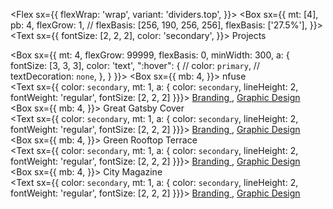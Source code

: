 
<!-- figure out how to import item tags -->

<Flex
  sx={{
    flexWrap: 'wrap',
    variant: 'dividers.top',
  }}>
  <Box
    sx={{
      mt: [4],
      pb: 4,
      flexGrow: 1,
      // flexBasis: [256, 190, 256, 256],
      flexBasis: ['27.5%'],
    }}>
    <Text
      sx={{
        fontSize: [2, 2, 2],
        color: 'secondary',
      }}>
      Projects
    </Text>
  </Box>
  
  <Box
    sx={{
      mt: 4,
      flexGrow: 99999,
      flexBasis: 0,
      minWidth: 300,
      a: {
        fontSize: [3, 3, 3],
        color: 'text',
        ":hover": {
          // color: `primary`,
          // textDecoration: `none`,
        },
      }
      }}>
      <Box sx={{
        mb: 4,
        }}>
        <Link variant="medium" href="/projects/nfuse">nfuse</Link>
        <br />
        <Text sx={{ color: `secondary`, mt: 1, a: { color: `secondary`, lineHeight: 2, fontWeight: 'regular', fontSize: [2, 2, 2] }}}>
          <a
            href='/tags/branding'>
            Branding
          </a>
          <a>, </a>
          <a
            href='/tags/branding'>
            Graphic Design
          </a>
        </Text>  
      </Box>
      <Box sx={{
        mb: 4,
        }}>
        <Link variant="medium" href="/projects/nfuse">Great Gatsby Cover</Link>
        <br />
        <Text sx={{ color: `secondary`, mt: 1, a: { color: `secondary`, lineHeight: 2, fontWeight: 'regular', fontSize: [2, 2, 2] }}}>
          <a
            href='/tags/branding'>
            Branding
          </a>
          <a>, </a>
          <a
            href='/tags/branding'>
            Graphic Design
          </a>
        </Text>  
      </Box>
      <Box sx={{
        mb: 4,
        }}>
        <Link variant="medium" href="/projects/nfuse">Green Rooftop Terrace</Link>
        <br />
        <Text sx={{ color: `secondary`, mt: 1, a: { color: `secondary`, lineHeight: 2, fontWeight: 'regular', fontSize: [2, 2, 2] }}}>
          <a
            href='/tags/branding'>
            Branding
          </a>
          <a>, </a>
          <a
            href='/tags/branding'>
            Graphic Design
          </a>
        </Text>  
      </Box>
      <Box sx={{
        mb: 4,
        }}>
        <Link variant="medium" href="/projects/nfuse">City Magazine</Link>
        <br />
        <Text sx={{ color: `secondary`, mt: 1, a: { color: `secondary`, lineHeight: 2, fontWeight: 'regular', fontSize: [2, 2, 2] }}}>
          <a
            href='/tags/branding'>
            Branding
          </a>
          <a>, </a>
          <a
            href='/tags/branding'>
            Graphic Design
          </a>
        </Text>  
      </Box>
      
  </Box>
</Flex>

<!--<Flex
  sx={{
    flexWrap: 'wrap',
  }}>
  <Box
    sx={{
      mt: 3,
      pb: 4,
      flexGrow: 1,
      flexBasis: '27.5%',
    }}>
    <Text
        sx={{
          fontSize: [3, 3, 3],
          color: 'secondary',
        }}>
        Projects
    </Text>
  </Box>
  
  <Box
    sx={{
      mt: 3,
      flexGrow: 99999,
      flexBasis: 0,
      minWidth: 320
      }}>
      <Box sx={{
        mb: 4,
        }}>
        <a href="/projects/nfuse">nfuse LLC</a>
        <br />
        <TLink variant='links.secondary'>Branding, Package Design</TLink>
      </Box>
      <Box sx={{
        mb: 4,
        }}>
        <a href="/projects/nfuse">Book Cover</a>
        <br />
        <Text variant='webDesc'>Graphic Design</Text>
      </Box>
      <Box sx={{
        mb: 4,
        }}>
        <a href="/projects/nfuse">Rooftop Terrace </a>
        <br />
        <Text variant='webDesc'>Antique Consignment | Shopify</Text>  
      </Box>
      <Box sx={{
        mb: 4,
        }}>
        <a href="/projects/nfuse">Magazine Cover </a>
        <br />
        <Text variant='webDesc'>Antique Consignment | Shopify</Text>  
      </Box>
      <Box sx={{
        mb: 0,
        }}>
        <a sx={{fontWeight: 'medium'}} href="/projects/nfuse">Antique Exchange Interiors </a>
        <br />
        <Text sx={{ color: `secondary`, mt: 1, a: { color: `secondary`, lineHeight: 2, fontWeight: 'regular', fontSize: [2, 2, 2] }}}>
          <a
            href='/tags/branding'>
            Branding
          </a>
        </Text>  
      </Box>
  </Box>
</Flex>-->

